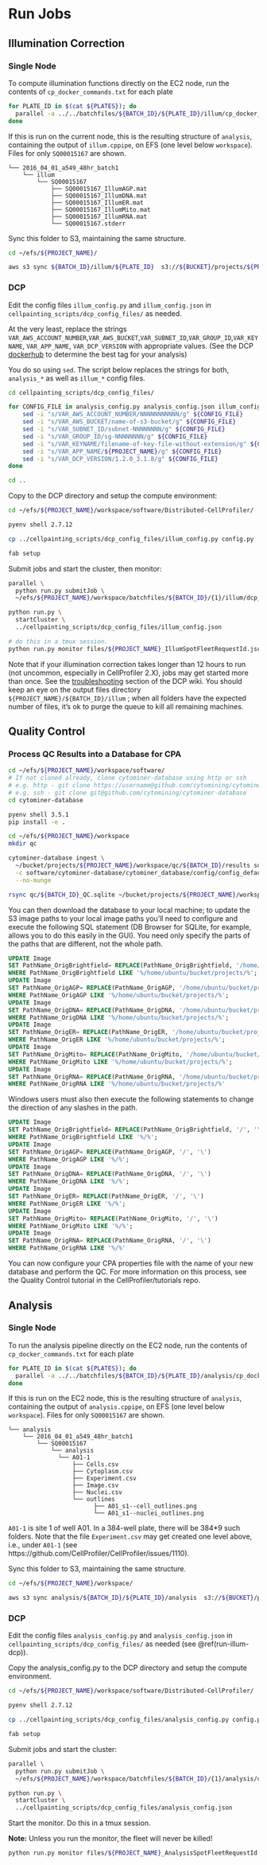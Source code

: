 # Run Jobs

## Illumination Correction

### Single Node

To compute illumination functions directly on the EC2 node, run the contents of `cp_docker_commands.txt` for each plate

```sh
for PLATE_ID in $(cat ${PLATES}); do
  parallel -a ../../batchfiles/${BATCH_ID}/${PLATE_ID}/illum/cp_docker_commands.txt
done
```

If this is run on the current node, this is the resulting structure of `analysis`, containing the output of `illum.cppipe`, on EFS (one level below `workspace`).
Files for only `SQ00015167` are shown.

```
└── 2016_04_01_a549_48hr_batch1
    └── illum
        └── SQ00015167
            ├── SQ00015167_IllumAGP.mat
            ├── SQ00015167_IllumDNA.mat
            ├── SQ00015167_IllumER.mat
            ├── SQ00015167_IllumMito.mat
            ├── SQ00015167_IllumRNA.mat
            └── SQ00015167.stderr
```

Sync this folder to S3, maintaining the same structure.

```sh
cd ~/efs/${PROJECT_NAME}/

aws s3 sync ${BATCH_ID}/illum/${PLATE_ID}  s3://${BUCKET}/projects/${PROJECT_NAME}/${BATCH_ID}/illum/${PLATE_ID}
```

### DCP {#run-illum-dcp}

Edit the config files `illum_config.py` and `illum_config.json` in `cellpainting_scripts/dcp_config_files/` as needed.

At the very least, replace the strings `VAR_AWS_ACCOUNT_NUMBER`,`VAR_AWS_BUCKET`,`VAR_SUBNET_ID`,`VAR_GROUP_ID`,`VAR_KEYNAME`, `VAR_APP_NAME`, `VAR_DCP_VERSION` with appropriate values. (See the DCP [dockerhub](https://hub.docker.com/r/cellprofiler/distributed-cellprofiler/tags) to determine the best tag for your analysis)

You do so using `sed`.
The script below replaces the strings for both, `analysis_*` as well as `illum_*` config files.

```sh
cd cellpainting_scripts/dcp_config_files/

for CONFIG_FILE in analysis_config.py analysis_config.json illum_config.py illum_config.json; do
    sed -i "s/VAR_AWS_ACCOUNT_NUMBER/NNNNNNNNNNN/g" ${CONFIG_FILE}
    sed -i "s/VAR_AWS_BUCKET/name-of-s3-bucket/g" ${CONFIG_FILE}
    sed -i "s/VAR_SUBNET_ID/subnet-NNNNNNNN/g" ${CONFIG_FILE}
    sed -i "s/VAR_GROUP_ID/sg-NNNNNNNN/g" ${CONFIG_FILE}
    sed -i "s/VAR_KEYNAME/filename-of-key-file-without-extension/g" ${CONFIG_FILE}
    sed -i "s/VAR_APP_NAME/${PROJECT_NAME}/g" ${CONFIG_FILE}
    sed -i "s/VAR_DCP_VERSION/1.2.0_3.1.8/g" ${CONFIG_FILE}
done

cd ..
```

Copy to the DCP directory and setup the compute environment:

```sh
cd ~/efs/${PROJECT_NAME}/workspace/software/Distributed-CellProfiler/

pyenv shell 2.7.12

cp ../cellpainting_scripts/dcp_config_files/illum_config.py config.py

fab setup
```

Submit jobs and start the cluster, then monitor:

```sh
parallel \
  python run.py submitJob \
  ~/efs/${PROJECT_NAME}/workspace/batchfiles/${BATCH_ID}/{1}/illum/dcp_config.json :::: ${PLATES}

python run.py \
  startCluster \
  ../cellpainting_scripts/dcp_config_files/illum_config.json

# do this in a tmux session.
python run.py monitor files/${PROJECT_NAME}_IllumSpotFleetRequestId.json
```

Note that if your illumination correction takes longer than 12 hours to run (not uncommon, especially in CellProfiler 2.X), jobs may get started more than once. See the [troubleshooting](https://github.com/CellProfiler/Distributed-CellProfiler/wiki/Troubleshooting) section of the DCP wiki.
You should keep an eye on the output files directory `${PROJECT_NAME}/${BATCH_ID}/illum` ; when all folders have the expected number of files, it's ok to purge the queue to kill all remaining machines.

## Quality Control

### Process QC Results into a Database for CPA

```sh
cd ~/efs/${PROJECT_NAME}/workspace/software/
# If not cloned already, clone cytominer-database using http or ssh
# e.g. http - git clone https://username@github.com/cytomining/cytominer-database
# e.g. ssh - git clone git@github.com/cytomining/cytominer-database
cd cytominer-database

pyenv shell 3.5.1
pip install -e .

cd ~/efs/${PROJECT_NAME}/workspace
mkdir qc

cytominer-database ingest \
  ~/bucket/projects/${PROJECT_NAME}/workspace/qc/${BATCH_ID}/results sqlite:///qc/${BATCH_ID}_QC.sqlite \
  -c software/cytominer-database/cytominer_database/config/config_default.ini \
  --no-munge

rsync qc/${BATCH_ID}_QC.sqlite ~/bucket/projects/${PROJECT_NAME}/workspace/qc/${BATCH_ID}_QC.sqlite
```

You can then download the database to your local machine; to update the S3 image paths to your local image paths you'll need to configure and execute the following SQL statement (DB Browser for SQLite, for example, allows you to do this easily in the GUI).
You need only specify the parts of the paths that are different, not the whole path.

```sql
UPDATE Image
SET PathName_OrigBrightfield= REPLACE(PathName_OrigBrightfield, '/home/ubuntu/bucket/projects/s3/path/to/files/', '/local/path/to/files/')
WHERE PathName_OrigBrightfield LIKE '%/home/ubuntu/bucket/projects/%';
UPDATE Image
SET PathName_OrigAGP= REPLACE(PathName_OrigAGP, '/home/ubuntu/bucket/projects/s3/path/to/files/', '/local/path/to/files/')
WHERE PathName_OrigAGP LIKE '%/home/ubuntu/bucket/projects/%';
UPDATE Image
SET PathName_OrigDNA= REPLACE(PathName_OrigDNA, '/home/ubuntu/bucket/projects/s3/path/to/files/', '/local/path/to/files/')
WHERE PathName_OrigDNA LIKE '%/home/ubuntu/bucket/projects/%';
UPDATE Image
SET PathName_OrigER= REPLACE(PathName_OrigER, '/home/ubuntu/bucket/projects/s3/path/to/files/', '/local/path/to/files/')
WHERE PathName_OrigER LIKE '%/home/ubuntu/bucket/projects/%';
UPDATE Image
SET PathName_OrigMito= REPLACE(PathName_OrigMito, '/home/ubuntu/bucket/projects/s3/path/to/files/', '/local/path/to/files/')
WHERE PathName_OrigMito LIKE '%/home/ubuntu/bucket/projects/%';
UPDATE Image
SET PathName_OrigRNA= REPLACE(PathName_OrigRNA, '/home/ubuntu/bucket/projects/s3/path/to/files/', '/local/path/to/files/')
WHERE PathName_OrigRNA LIKE '%/home/ubuntu/bucket/projects/%'
```

Windows users must also then execute the following statements to change the direction of any slashes in the path.

```sql
UPDATE Image
SET PathName_OrigBrightfield= REPLACE(PathName_OrigBrightfield, '/', '\')
WHERE PathName_OrigBrightfield LIKE '%/%';
UPDATE Image
SET PathName_OrigAGP= REPLACE(PathName_OrigAGP, '/', '\')
WHERE PathName_OrigAGP LIKE '%/%';
UPDATE Image
SET PathName_OrigDNA= REPLACE(PathName_OrigDNA, '/', '\')
WHERE PathName_OrigDNA LIKE '%/%';
UPDATE Image
SET PathName_OrigER= REPLACE(PathName_OrigER, '/', '\')
WHERE PathName_OrigER LIKE '%/%';
UPDATE Image
SET PathName_OrigMito= REPLACE(PathName_OrigMito, '/', '\')
WHERE PathName_OrigMito LIKE '%/%';
UPDATE Image
SET PathName_OrigRNA= REPLACE(PathName_OrigRNA, '/', '\')
WHERE PathName_OrigRNA LIKE '%/%'
```

You can now configure your CPA properties file with the name of your new database and perform the QC.
For more information on this process, see the Quality Control tutorial in the CellProfiler/tutorials repo.

## Analysis

### Single Node

To run the analysis pipeline directly on the EC2 node, run the contents of `cp_docker_commands.txt` for each plate

```sh
for PLATE_ID in $(cat ${PLATES}); do
  parallel -a ../../batchfiles/${BATCH_ID}/${PLATE_ID}/analysis/cp_docker_commands.txt
done
```

If this is run on the EC2 node, this is the resulting structure of `analysis`, containing the output of `analysis.cppipe`, on EFS (one level below `workspace`).
Files for only `SQ00015167` are shown.

```
└── analysis
    └── 2016_04_01_a549_48hr_batch1
        └── SQ00015167
            └── analysis
              └── A01-1
                  ├── Cells.csv
                  ├── Cytoplasm.csv
                  ├── Experiment.csv
                  ├── Image.csv
                  ├── Nuclei.csv
                  └── outlines
                        ├── A01_s1--cell_outlines.png
                        └── A01_s1--nuclei_outlines.png
```

`A01-1` is site 1 of well A01.
In a 384-well plate, there will be 384\*9 such folders.
Note that the file `Experiment.csv` may get created one level above, i.e., under `A01-1` (see https://github.com/CellProfiler/CellProfiler/issues/1110).

Sync this folder to S3, maintaining the same structure.

```sh
cd ~/efs/${PROJECT_NAME}/workspace/

aws s3 sync analysis/${BATCH_ID}/${PLATE_ID}/analysis  s3://${BUCKET}/projects/${PROJECT_NAME}/workspace/analysis/${BATCH_ID}/${PLATE_ID}/analysis/
```

### DCP

Edit the config files `analysis_config.py` and `analysis_config.json` in `cellpainting_scripts/dcp_config_files/` as needed (see \@ref(run-illum-dcp)).

Copy the analysis_config.py to the DCP directory and setup the compute environment.

```sh
cd ~/efs/${PROJECT_NAME}/workspace/software/Distributed-CellProfiler/

pyenv shell 2.7.12

cp ../cellpainting_scripts/dcp_config_files/analysis_config.py config.py

fab setup
```

Submit jobs and start the cluster:

```sh
parallel \
  python run.py submitJob \
  ~/efs/${PROJECT_NAME}/workspace/batchfiles/${BATCH_ID}/{1}/analysis/dcp_config.json :::: ${PLATES}

python run.py \
  startCluster \
  ../cellpainting_scripts/dcp_config_files/analysis_config.json
```

Start the monitor.
Do this in a tmux session.

**Note:** Unless you run the monitor, the fleet will never be killed!

```sh
python run.py monitor files/${PROJECT_NAME}_AnalysisSpotFleetRequestId.json
```

